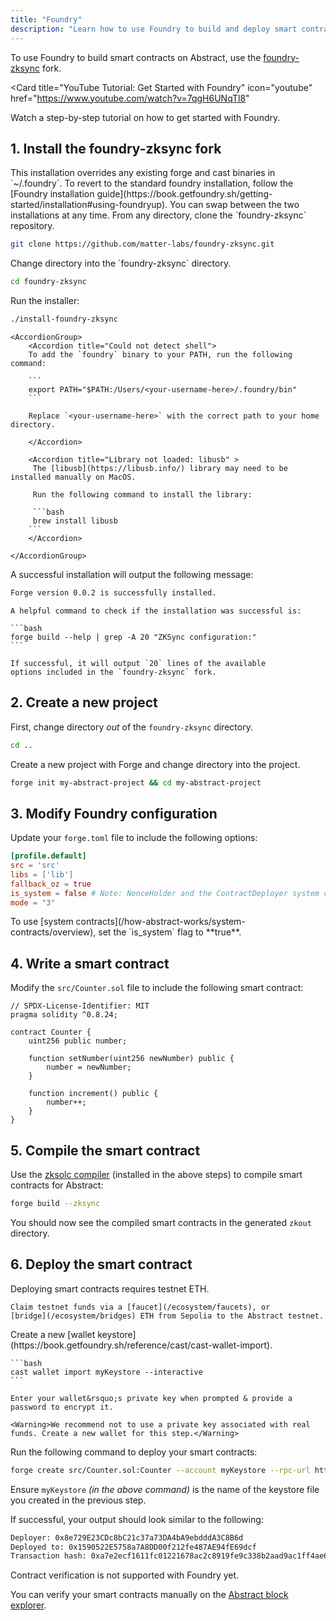 ```yaml
---
title: "Foundry"
description: "Learn how to use Foundry to build and deploy smart contracts on Abstract."
---
```


To use Foundry to build smart contracts on Abstract, use the [foundry-zksync](https://github.com/matter-labs/foundry-zksync) fork.

<Card
  title="YouTube Tutorial: Get Started with Foundry"
  icon="youtube"
  href="https://www.youtube.com/watch?v=7qgH6UNqTl8"
>
  Watch a step-by-step tutorial on how to get started with Foundry.
</Card>

## 1. Install the foundry-zksync fork

<Note>
  This installation overrides any existing forge and cast binaries in
  `~/.foundry`. To revert to the standard foundry installation, follow the
  [Foundry installation
  guide](https://book.getfoundry.sh/getting-started/installation#using-foundryup).
  You can swap between the two installations at any time.
</Note>

<Steps>
  <Step title="Clone the repository">
  From any directory, clone the `foundry-zksync` repository.

```bash
git clone https://github.com/matter-labs/foundry-zksync.git
```

  </Step>
  <Step title="Run the installer">
  Change directory into the `foundry-zksync` directory.

```bash
cd foundry-zksync
```

Run the installer:

```bash
./install-foundry-zksync
```

  <Accordion title="Common installation issues" icon="circle-exclamation">
    
    <AccordionGroup>
        <Accordion title="Could not detect shell">
        To add the `foundry` binary to your PATH, run the following command:

        ```
        export PATH="$PATH:/Users/<your-username-here>/.foundry/bin"
        ```

        Replace `<your-username-here>` with the correct path to your home directory.

        </Accordion>

        <Accordion title="Library not loaded: libusb" >
         The [libusb](https://libusb.info/) library may need to be installed manually on MacOS.

         Run the following command to install the library:

         ```bash
         brew install libusb
        ```
        </Accordion>

    </AccordionGroup>

  </Accordion>

A successful installation will output the following message:

```bash
Forge version 0.0.2 is successfully installed.
```

  </Step>
  <Step title="Verify installation">

    A helpful command to check if the installation was successful is:

    ```bash
    forge build --help | grep -A 20 "ZKSync configuration:"
    ```

    If successful, it will output `20` lines of the available
    options included in the `foundry-zksync` fork.

  </Step>
</Steps>

## 2. Create a new project

First, change directory _out_ of the `foundry-zksync` directory.

```bash
cd ..
```

Create a new project with Forge and change directory into the project.

```bash
forge init my-abstract-project && cd my-abstract-project
```

## 3. Modify Foundry configuration

Update your `forge.toml` file to include the following options:

```toml
[profile.default]
src = 'src'
libs = ['lib']
fallback_oz = true
is_system = false # Note: NonceHolder and the ContractDeployer system contracts can only be called with a special isSystem flag as true
mode = "3"
```

<Note>
To use [system contracts](/how-abstract-works/system-contracts/overview),
set the `is_system` flag to **true**.

</Note>

## 4. Write a smart contract

Modify the `src/Counter.sol` file to include the following smart contract:

```solidity
// SPDX-License-Identifier: MIT
pragma solidity ^0.8.24;

contract Counter {
    uint256 public number;

    function setNumber(uint256 newNumber) public {
        number = newNumber;
    }

    function increment() public {
        number++;
    }
}
```

## 5. Compile the smart contract

Use the [zksolc compiler](https://docs.zksync.io/zk-stack/components/compiler/toolchain/solidity)
(installed in the above steps) to compile smart contracts for Abstract:

```bash
forge build --zksync
```

You should now see the compiled smart contracts in the generated `zkout` directory.

## 6. Deploy the smart contract

<Steps>
  <Step title="Get testnet funds" icon="wallet">
    Deploying smart contracts requires testnet ETH.

    Claim testnet funds via a [faucet](/ecosystem/faucets), or
    [bridge](/ecosystem/bridges) ETH from Sepolia to the Abstract testnet.

  </Step>

  <Step title="Add your private key" icon="key">
    Create a new [wallet keystore](https://book.getfoundry.sh/reference/cast/cast-wallet-import).

    ```bash
    cast wallet import myKeystore --interactive
    ```

    Enter your wallet&rsquo;s private key when prompted & provide a password to encrypt it.

    <Warning>We recommend not to use a private key associated with real funds. Create a new wallet for this step.</Warning>

  </Step>

  <Step title="Deploy your smart contract" icon="rocket">

Run the following command to deploy your smart contracts:

```bash
forge create src/Counter.sol:Counter --account myKeystore --rpc-url https://api.testnet.abs.xyz --chain 11124 --zksync
```

Ensure `myKeystore` _(in the above command)_ is the name of the keystore file you created in the previous step.

If successful, your output should look similar to the following:

```bash
Deployer: 0x8e729E23CDc8bC21c37a73DA4bA9ebdddA3C8B6d
Deployed to: 0x1590522E5758a7A8DD00f212fe487AE94fE69dcf
Transaction hash: 0xa7e2ecf1611fc01221678ac2c8919fe9c338b2aad9ac1ff4ae6f0d1711a62cf0
```

  </Step>
  <Step title="Verify smart contract on the block explorer" icon="check">
  Contract verification is not supported with Foundry yet.

You can verify your smart contracts manually on the [Abstract block explorer](https://explorer.testnet.abs.xyz/contracts/verify).

  </Step>
</Steps>

